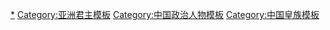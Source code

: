[[Category:中国君主|*]]
[[Category:亚洲君主模板|Category:亚洲君主模板]]
[[Category:中国政治人物模板|Category:中国政治人物模板]]
[[Category:中国皇族模板|Category:中国皇族模板]]